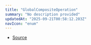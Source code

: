 ```yaml
---
title: "GlobalCompositeOperation"
summary: "No description provided"
updatedAt: "2025-09-21T00:58:12.203Z"
navIcon: "enum"
---
```



<Table data={{ headers: [{"content":"Member","key":"member","sortable":true},{"content":"Type","key":"type","sortable":true}], rows: [["Color","'color'"],["ColorBurn","'color\\-burn'"],["ColorDodge","'color\\-dodge'"],["Copy","'copy'"],["Darken","'darken'"],["DestinationAtop","'destination\\-atop'"],["DestinationIn","'destination\\-in'"],["DestinationOut","'destination\\-out'"],["DestinationOver","'destination\\-over'"],["Difference","'difference'"],["Exclusion","'exclusion'"],["HardLight","'hard\\-light'"],["Hue","'hue'"],["Lighten","'lighten'"],["Lighter","'lighter'"],["Luminosity","'luminosity'"],["Multiply","'multiply'"],["Overlay","'overlay'"],["Saturation","'saturation'"],["Screen","'screen'"],["SoftLight","'soft\\-light'"],["SourceAtop","'source\\-atop'"],["SourceIn","'source\\-in'"],["SourceOut","'source\\-out'"],["SourceOver","'source\\-over'"],["Xor","'xor'"]] }} />


- [Source](https://github.com/NMMTY/LazyCanvas/blob/1d5786684b8ca8d543a4533b2b64f8d093b1e426/packages/lazycanvas/src/types/enum.ts#L120)